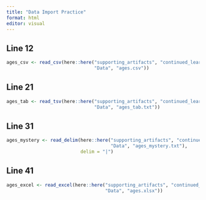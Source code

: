 ```yaml
---
title: "Data Import Practice"
format: html
editor: visual
---
```


## Line 12

```r

ages_csv <- read_csv(here::here("supporting_artifacts", "continued_learning",
                                "Data", "ages.csv"))

```

## Line 21

```r

ages_tab <- read_tsv(here::here("supporting_artifacts", "continued_learning",
                                "Data", "ages_tab.txt"))

```

## Line 31

```r

ages_mystery <- read_delim(here::here("supporting_artifacts", "continued_learning",
                                      "Data", "ages_mystery.txt"), 
                           delim = "|")

```

## Line 41

```r

ages_excel <- read_excel(here::here("supporting_artifacts", "continued_learning",
                                    "Data", "ages.xlsx"))

```

